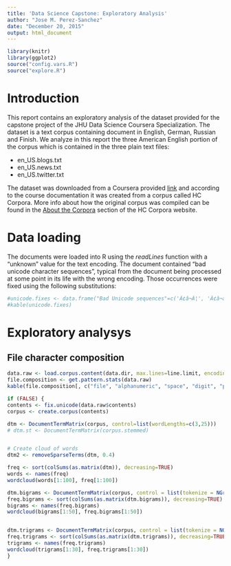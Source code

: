 ```yaml
---
title: 'Data Science Capstone: Exploratory Analysis'
author: "Jose M. Perez-Sanchez"
date: "December 20, 2015"
output: html_document
---
```


```r
library(knitr)
library(ggplot2)
source("config.vars.R")
source("explore.R")
```

# Introduction

This report contains an exploratory analysis of the dataset provided for the capstone project of the JHU Data Science Coursera Specialization. The dataset is a text corpus containing document in English, German, Russian and Finish. We analyze in this report the three American English portion of the corpus which is contained in the three plain text files:

* en_US.blogs.txt
* en_US.news.txt
* en_US.twitter.txt

The dataset was downloaded from a Coursera provided [link](https://d396qusza40orc.cloudfront.net/dsscapstone/dataset/Coursera-SwiftKey.zip) and according to the course documentation it was created from a corpus called HC Corpora. More info about how the original corpus was compiled can be found in the [About the Corpora](http://www.corpora.heliohost.org/aboutcorpus.html) section of the HC Corpora website. 

# Data loading

The documents were loaded into R using the *readLines* function with a "unknown" value for the text encoding. The document contained "bad unicode character sequences", typical from the document being processed at some point in its life with the wrong encoding. Those occurrences were fixed using the following substitutions:


```r
#unicode.fixes <- data.frame("Bad Unicode sequences"=c('Ã¢â¬Â¦', 'Ã¢â¬â', 'Ã¢â¬â', 'Ã¢â¬â¢', 'Ã¢â¬Å', 'Ã¢â¬[[:cntrl:]]'), "Replacement"= c('â¦', 'â', 'â', 'â', 'â', 'â'))
#kable(unicode.fixes)
```

# Exploratory analysys

## File character composition

```r
data.raw <- load.corpus.content(data.dir, max.lines=line.limit, encoding=text.encoding)
file.composition <- get.pattern.stats(data.raw)
kable(file.composition[, c("file", "alphanumeric", "space", "digit", "punctuation", "other", "nchar", "lines")], digits=4, col.names=c("File", "Alphanumeric", "Space", "Digit", "Punctuation", "Other", "Number of characters", "Number of lines"), caption="Character composition of the corpus files. The columns Alphanumeric, Space, Digit and Punctuation show the fraction of characters in each class. The column Other shows the fraction of characters that do not belong in any of the listed categories.")
```


```r
if (FALSE) {
contents <- fix.unicode(data.raw$contents)
corpus <- create.corpus(contents)

dtm <- DocumentTermMatrix(corpus, control=list(wordLengths=c(3,25)))
# dtm.st <- DocumentTermMatrix(corpus.stemmed)


# Create cloud of words
dtm2 <- removeSparseTerms(dtm, 0.4)

freq <- sort(colSums(as.matrix(dtm)), decreasing=TRUE)
words <- names(freq)
wordcloud(words[1:100], freq[1:100])

dtm.bigrams <- DocumentTermMatrix(corpus, control = list(tokenize = NGramTokenizerFuncBuilder(2)))
freq.bigrams <- sort(colSums(as.matrix(dtm.bigrams)), decreasing=TRUE)
bigrams <- names(freq.bigrams)
wordcloud(bigrams[1:50], freq.bigrams[1:50])


dtm.trigrams <- DocumentTermMatrix(corpus, control = list(tokenize = NGramTokenizerFuncBuilder(3)))
freq.trigrams <- sort(colSums(as.matrix(dtm.trigrams)), decreasing=TRUE)
trigrams <- names(freq.trigrams)
wordcloud(trigrams[1:30], freq.trigrams[1:30])
}
```



```r
```